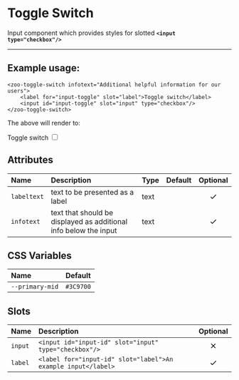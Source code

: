 # Toggle Switch

Input component which provides styles for slotted **`<input type="checkbox"/>`**

***

## Example usage:
	<zoo-toggle-switch infotext="Additional helpful information for our users">
		<label for="input-toggle" slot="label">Toggle switch</label>
		<input id="input-toggle" slot="input" type="checkbox"/>
	</zoo-toggle-switch>

The above will render to:

<zoo-toggle-switch infotext="Additional helpful information for our users">
	<label for="input-toggle" slot="label">Toggle switch</label>
	<input id="input-toggle" slot="input" type="checkbox"/>
</zoo-toggle-switch>

## Attributes
|      **Name**     |           **Description**                                          | **Type** | **Default** | **Optional** | 
| :--------------- | :-----------------------------------------------------------------|:--------|:-----------:|:-----------:|
| `labeltext`       | text to be presented as a label                                    | text     |             |   <svg viewBox="0 0 24 24" width="18" height="18"><path d="M9 16.2L4.8 12l-1.4 1.4L9 19 21 7l-1.4-1.4L9 16.2z"/></svg>
|   `infotext`      | text that should be displayed as additional info below the input   | text     |             |   <svg viewBox="0 0 24 24" width="18" height="18"><path d="M9 16.2L4.8 12l-1.4 1.4L9 19 21 7l-1.4-1.4L9 16.2z"/></svg>

## CSS Variables
|        **Name**        |   **Default**  |
| :-------------------- |:--------------:|
| `--primary-mid`        |    `#3C9700`   |
## Slots
|      **Name**    |           **Description**          | **Optional** | 
| :-------------- | :---------------------------------|:-----------:|
| `input`          | `<input id="input-id" slot="input" type="checkbox"/>`| <svg viewBox="0 0 24 24" width="18" height="18"><path d="M19 6.4L17.6 5 12 10.6 6.4 5 5 6.4l5.6 5.6L5 17.6 6.4 19l5.6-5.6 5.6 5.6 1.4-1.4-5.6-5.6z"/></svg>
| `label`          | `<label for="input-id" slot="label">An example input</label>`| <svg viewBox="0 0 24 24" width="18" height="18"><path d="M9 16.2L4.8 12l-1.4 1.4L9 19 21 7l-1.4-1.4L9 16.2z"/></svg>
